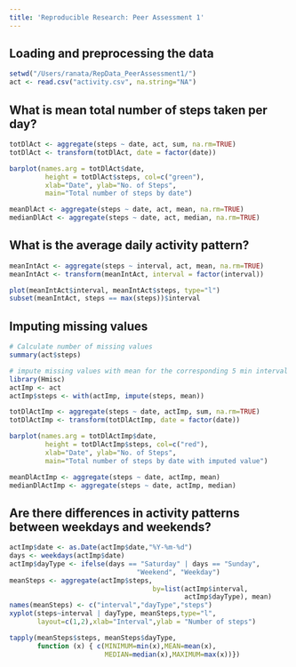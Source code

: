 ```yaml
---
title: 'Reproducible Research: Peer Assessment 1'
---
```



## Loading and preprocessing the data

```r
setwd("/Users/ranata/RepData_PeerAssessment1/")
act <- read.csv("activity.csv", na.string="NA")
```
## What is mean total number of steps taken per day?

```r
totDlAct <- aggregate(steps ~ date, act, sum, na.rm=TRUE)
totDlAct <- transform(totDlAct, date = factor(date))

barplot(names.arg = totDlAct$date,  
         height = totDlAct$steps, col=c("green"), 
         xlab="Date", ylab="No. of Steps",  
         main="Total number of steps by date") 

meanDlAct <- aggregate(steps ~ date, act, mean, na.rm=TRUE)
medianDlAct <- aggregate(steps ~ date, act, median, na.rm=TRUE)
```



## What is the average daily activity pattern?

```r

meanIntAct <- aggregate(steps ~ interval, act, mean, na.rm=TRUE)
meanIntAct <- transform(meanIntAct, interval = factor(interval))

plot(meanIntAct$interval, meanIntAct$steps, type="l")
subset(meanIntAct, steps == max(steps))$interval
```

## Imputing missing values

```r
# Calculate number of missing values
summary(act$steps)

# impute missing values with mean for the corresponding 5 min interval
library(Hmisc)
actImp <- act
actImp$steps <- with(actImp, impute(steps, mean))

totDlActImp <- aggregate(steps ~ date, actImp, sum, na.rm=TRUE)
totDlActImp <- transform(totDlActImp, date = factor(date))

barplot(names.arg = totDlActImp$date,  
         height = totDlActImp$steps, col=c("red"), 
         xlab="Date", ylab="No. of Steps",  
         main="Total number of steps by date with imputed value") 

meanDlActImp <- aggregate(steps ~ date, actImp, mean)
medianDlActImp <- aggregate(steps ~ date, actImp, median)
```



## Are there differences in activity patterns between weekdays and weekends?

```r
actImp$date <- as.Date(actImp$date,"%Y-%m-%d")
days <- weekdays(actImp$date)
actImp$dayType <- ifelse(days == "Saturday" | days == "Sunday", 
                                "Weekend", "Weekday")
meanSteps <- aggregate(actImp$steps,
                                    by=list(actImp$interval,
                                            actImp$dayType), mean)
names(meanSteps) <- c("interval","dayType","steps")
xyplot(steps~interval | dayType, meanSteps,type="l",
       layout=c(1,2),xlab="Interval",ylab = "Number of steps")

tapply(meanSteps$steps, meanSteps$dayType,
       function (x) { c(MINIMUM=min(x),MEAN=mean(x),
                        MEDIAN=median(x),MAXIMUM=max(x))})

```
